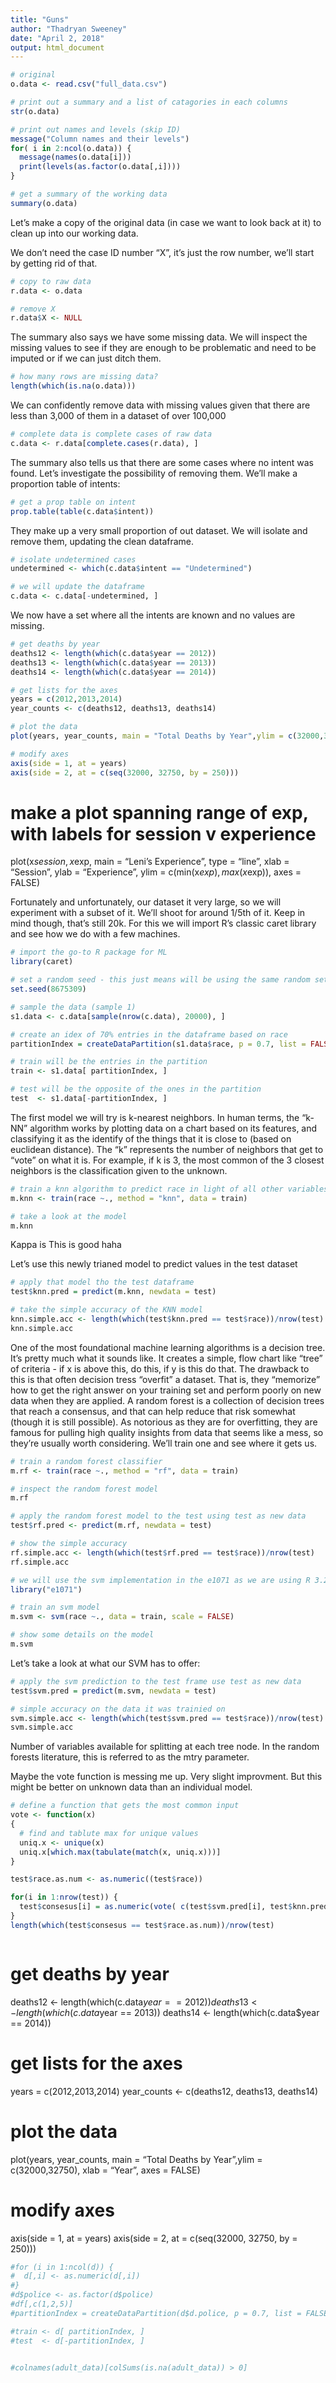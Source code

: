 ```yaml
---
title: "Guns"
author: "Thadryan Sweeney"
date: "April 2, 2018"
output: html_document
---
```


```R

# original 
o.data <- read.csv("full_data.csv")

# print out a summary and a list of catagories in each columns 
str(o.data)

# print out names and levels (skip ID)
message("Column names and their levels")
for( i in 2:ncol(o.data)) {
  message(names(o.data[i]))
  print(levels(as.factor(o.data[,i])))
}
```

```R

# get a summary of the working data 
summary(o.data)
```

Let's make a copy of the original data (in case we want to look back at it) to clean up into our working data. 

We don't need the case ID number "X", it's just the row number, we'll start by getting rid of that.

```R

# copy to raw data 
r.data <- o.data

# remove X
r.data$X <- NULL
```


The summary also says we have some missing data. We will inspect the missing values to see if they are enough to be problematic and need to be imputed or if we can just ditch them.

```R

# how many rows are missing data?
length(which(is.na(o.data)))
```

We can confidently remove data with missing values given that there are less than 3,000 of them in a dataset of over 100,000

```r

# complete data is complete cases of raw data
c.data <- r.data[complete.cases(r.data), ]
```


The summary also tells us that there are some cases where no intent was found. Let's investigate the possibility of removing them. We'll make a proportion table of intents:
```R

# get a prop table on intent 
prop.table(table(c.data$intent))
```

They make up a very small proportion of out dataset. We will isolate and remove them, updating the clean dataframe.
```R

# isolate undetermined cases 
undetermined <- which(c.data$intent == "Undetermined")

# we will update the dataframe 
c.data <- c.data[-undetermined, ]
```

We now have a set where all the intents are known and no values are missing. 

```R

# get deaths by year 
deaths12 <- length(which(c.data$year == 2012))
deaths13 <- length(which(c.data$year == 2013))
deaths14 <- length(which(c.data$year == 2014))

# get lists for the axes
years = c(2012,2013,2014)
year_counts <- c(deaths12, deaths13, deaths14)

# plot the data 
plot(years, year_counts, main = "Total Deaths by Year",ylim = c(32000,32750), xlab = "Year", axes = FALSE)

# modify axes
axis(side = 1, at = years)
axis(side = 2, at = c(seq(32000, 32750, by = 250)))
```



# make a plot spanning range of exp, with labels for session v experience 
plot(x$session, x$exp, main = "Leni's Experience\n", type = "line", xlab = "Session", 
     ylab = "Experience", ylim = c(min(x$exp), max(x$exp)), axes = FALSE)









Fortunately and unfortunately, our dataset it very large, so we will experiment with a subset of it. We'll shoot for around 1/5th of it. Keep in mind though, that's still 20k. For this we will import R's classic caret library and see how we do with a few machines. 

```R

# import the go-to R package for ML
library(caret)

# set a random seed - this just means will be using the same random set each time for now 
set.seed(8675309)

# sample the data (sample 1)
s1.data <- c.data[sample(nrow(c.data), 20000), ]

# create an idex of 70% entries in the dataframe based on race 
partitionIndex = createDataPartition(s1.data$race, p = 0.7, list = FALSE)

# train will be the entries in the partition 
train <- s1.data[ partitionIndex, ]

# test will be the opposite of the ones in the partition 
test  <- s1.data[-partitionIndex, ]
```

The first model we will try is k-nearest neighbors. In human terms, the "k-NN" algorithm works by plotting data on a chart based on its features, and classifying it as the identify of the things that it is close to (based on euclidean distance). The "k" represents the number of neighbors that get to "vote" on what it is. For example, if k is 3, the most common of the 3 closest neighbors is the classification given to the unknown. 

```R

# train a knn algorithm to predict race in light of all other variables
m.knn <- train(race ~., method = "knn", data = train)

# take a look at the model 
m.knn
```

Kappa is
This is good haha

Let's use this newly trianed model to predict values in the test dataset

```R

# apply that model tho the test dataframe 
test$knn.pred = predict(m.knn, newdata = test)

# take the simple accuracy of the KNN model 
knn.simple.acc <- length(which(test$knn.pred == test$race))/nrow(test)
knn.simple.acc
```

One of the most foundational machine learning algorithms is a decision tree. It's pretty much what it sounds like. It creates a simple, flow chart like "tree" of criteria - if x is above this, do this, if y is this do that. The drawback to this is that often decision tress "overfit" a dataset. That is, they "memorize" how to get the right answer on your training set and perform poorly on new data when they are applied. A random forest is a collection of decision trees that reach a consensus, and that can help reduce that risk somewhat (though it is still possible). As notorious as they are for overfitting, they are famous for pulling high quality insights from data that seems like a mess, so they're usually worth considering. We'll train one and see where it gets us. 

```R

# train a random forest classifier 
m.rf <- train(race ~., method = "rf", data = train)

# inspect the random forest model 
m.rf
```



```R

# apply the random forest model to the test using test as new data
test$rf.pred <- predict(m.rf, newdata = test)

# show the simple accuracy 
rf.simple.acc <- length(which(test$rf.pred == test$race))/nrow(test)
rf.simple.acc
```


```r

# we will use the svm implementation in the e1071 as we are using R 3.2
library("e1071")

# train an svm model 
m.svm <- svm(race ~., data = train, scale = FALSE)

# show some details on the model 
m.svm
```

Let's take a look at what our SVM has to offer:

```R

# apply the svm prediction to the test frame use test as new data
test$svm.pred = predict(m.svm, newdata = test)

# simple accuracy on the data it was trainied on 
svm.simple.acc <- length(which(test$svm.pred == test$race))/nrow(test)
svm.simple.acc
```




Number of variables available for splitting at each tree node. In the random forests literature, this is referred to as the mtry parameter.


Maybe the vote function is messing me up. Very slight improvment. But this might be better on unknown data than an individual model. 

```R

# define a function that gets the most common input 
vote <- function(x) 
{
  # find and tablute max for unique values
  uniq.x <- unique(x)
  uniq.x[which.max(tabulate(match(x, uniq.x)))]
}

test$race.as.num <- as.numeric((test$race))

for(i in 1:nrow(test)) {
  test$consesus[i] = as.numeric(vote( c(test$svm.pred[i], test$knn.pred[i], test$rf.pred[i])) )
}
length(which(test$consesus == test$race.as.num))/nrow(test)
```

```R

```









# get deaths by year 
deaths12 <- length(which(c.data$year == 2012))
deaths13 <- length(which(c.data$year == 2013))
deaths14 <- length(which(c.data$year == 2014))

# get lists for the axes
years = c(2012,2013,2014)
year_counts <- c(deaths12, deaths13, deaths14)

# plot the data 
plot(years, year_counts, main = "Total Deaths by Year",ylim = c(32000,32750), xlab = "Year", axes = FALSE)

# modify axes
axis(side = 1, at = years)
axis(side = 2, at = c(seq(32000, 32750, by = 250)))
```R

#for (i in 1:ncol(d)) {
#  d[,i] <- as.numeric(d[,i])
#}
#d$police <- as.factor(d$police)
#df[,c(1,2,5)]
#partitionIndex = createDataPartition(d$d.police, p = 0.7, list = FALSE)

#train <- d[ partitionIndex, ]
#test  <- d[-partitionIndex, ]


#colnames(adult_data)[colSums(is.na(adult_data)) > 0]



```
